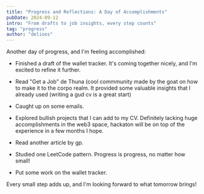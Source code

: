 ```yaml
---
title: "Progress and Reflections: A Day of Accomplishments"
pubDate: 2024-09-12
intro: "From drafts to job insights, every step counts"
tag: "progress"
author: "delioos"
---
```


Another day of progress, and I'm feeling accomplished:

- Finished a draft of the wallet tracker. It's coming together nicely, and I'm excited to refine it further.

- Read "Get a Job" de Thuna (cool commmunity made by the goat on how to make it to the corpo realm. It provided some valuable insights that I already used (writing a gud cv is a great start)

- Caught up on some emails. 

- Explored bullish projects that I can add to my CV. Definitely lacking huge accomplishments in the web3 space, hackaton will be on top of the experience in a few months I hope.

- Read another article by gp. 

- Studied one LeetCode pattern. Progress is progress, no matter how small!

- Put some work on the wallet tracker.

Every small step adds up, and I'm looking forward to what tomorrow brings!

